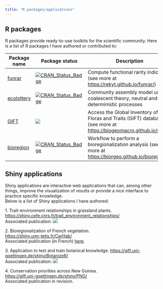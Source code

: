 ```yaml
---
title: "R packages/applications"
---
```


## R packages

R packages provide ready-to-use toolkits for the scientific community. Here is a list of R packages I have authored or contributed to:

| Package name                                        | Package status                                                                                                                  | Description                                                                                                                          |
|------------------|--------------------------|----------------------------|
| [funrar](https://github.com/Rekyt/funrar)           | [![CRAN_Status_Badge](https://www.r-pkg.org/badges/version/funrar)](https://cran.r-project.org/package=funrar){.funrar-release} | Compute functional rarity indices (see more at <https://rekyt.github.io/funrar/>)                                                    |
| [ecolottery](https://github.com/frmunoz/ecolottery) | [![CRAN_Status_Badge](http://www.r-pkg.org/badges/version/ecolottery)](https://cran.r-project.org/package=ecolottery)           | Community assembly model using coalescent theory, neutral and deterministic processes                                                                  |
| [GIFT](https://github.com/biogeomacro/gift)         | ![](https://www.r-pkg.org/badges/version/GIFT)                                                                                  | Access the Global Inventory of Floras and Traits (GIFT) database (see more at <https://biogeomacro.github.io/GIFT/>) |
| [bioregion](https://github.com/biorgeo/bioregion)   | [![CRAN_Status_Badge](http://www.r-pkg.org/badges/version/bioregion)](https://cran.r-project.org/package=bioregion)             | Workflow to perform a bioregionalization analysis (see more at <https://biorgeo.github.io/bioregion/>)                               |

## Shiny applications

Shiny applications are interactive web applications that can, among other things, improve the visualization of results or provide a nice interface to practice specific knowledge.  
Below is a list of Shiny applications I have authored:

1\. Trait-environment relationships in grassland plants.  
<https://shiny.cefe.cnrs.fr/trait_environment_relationships/>  
Associated publication: <a href="https://doi.org/10.1111/geb.12623" target="_blank"><img src="https://img.shields.io/badge/DOI-10.1111/geb.12623-008fffff.svg"/></a>   

2\. Bioregionalization of French vegetation.  
<https://shiny.umr-tetis.fr/CarHab/>  
Associated publication (in French) [here](https://hal-lara.archives-ouvertes.fr/hal-04269906/).  

3\. Application to test and train botanical knowledge.   <https://gift.uni-goettingen.de/shiny/BotanizeR/>  
Associated publication: <a href="https://doi.org/10.1002/ppp3.10226" target="_blank"><img src="https://img.shields.io/badge/DOI-110.1002/ppp3.10226-008fffff.svg"/></a>   

4\. Conservation priorities across New Guinea.  
<https://gift.uni-goettingen.de/shiny/PNG/>  
Associated publication in revision.  
